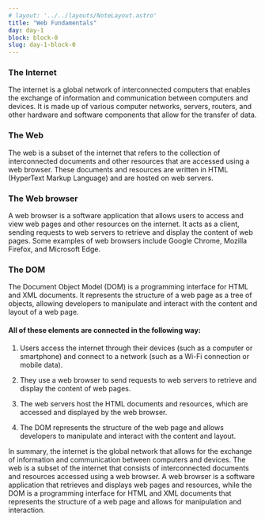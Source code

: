 ```yaml
---
# layout: '../../layouts/NoteLayout.astro'
title: "Web Fundamentals"
day: day-1
block: block-0
slug: day-1-block-0
---
```


### The Internet
The internet is a global network of interconnected computers that enables the exchange of information and communication between computers and devices. It is made up of various computer networks, servers, routers, and other hardware and software components that allow for the transfer of data.

### The Web
The web is a subset of the internet that refers to the collection of interconnected documents and other resources that are accessed using a web browser. These documents and resources are written in HTML (HyperText Markup Language) and are hosted on web servers.

### The Web browser
A web browser is a software application that allows users to access and view web pages and other resources on the internet. It acts as a client, sending requests to web servers to retrieve and display the content of web pages. Some examples of web browsers include Google Chrome, Mozilla Firefox, and Microsoft Edge.

### The DOM
The Document Object Model (DOM) is a programming interface for HTML and XML documents. It represents the structure of a web page as a tree of objects, allowing developers to manipulate and interact with the content and layout of a web page.

#### All of these elements are connected in the following way:

1. Users access the internet through their devices (such as a computer or smartphone) and connect to a network (such as a Wi-Fi connection or mobile data).

2. They use a web browser to send requests to web servers to retrieve and display the content of web pages.

3. The web servers host the HTML documents and resources, which are accessed and displayed by the web browser.

4. The DOM represents the structure of the web page and allows developers to manipulate and interact with the content and layout.



In summary, the internet is the global network that allows for the exchange of information and communication between computers and devices. The web is a subset of the internet that consists of interconnected documents and resources accessed using a web browser. A web browser is a software application that retrieves and displays web pages and resources, while the DOM is a programming interface for HTML and XML documents that represents the structure of a web page and allows for manipulation and interaction.



